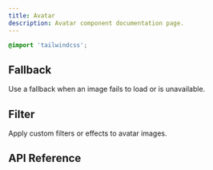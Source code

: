 ```yaml
---
title: Avatar
description: Avatar component documentation page.
---
```



```css
@import 'tailwindcss';
```

<Framework id="svelte">
	<Preview framework="svelte" files={{ 'app.svelte': DefaultSvelteRaw }} client:visible>
		<DefaultSvelte client:visible />
	</Preview>
</Framework>
<Framework id="react">
	<Preview framework="react" files={{ 'app.tsx': DefaultReactRaw }} client:visible>
		<DefaultReact client:visible />
	</Preview>
</Framework>

## Fallback

Use a fallback when an image fails to load or is unavailable.

<Framework id="svelte">
	<Preview framework="svelte" files={{ 'app.svelte': FallbackSvelteRaw }} client:visible>
		<FallbackSvelte client:visible />
	</Preview>
</Framework>
<Framework id="react">
	<Preview framework="react" files={{ 'app.tsx': FallbackReactRaw }} client:visible>
		<FallbackReact client:visible />
	</Preview>
</Framework>

## Filter

Apply custom filters or effects to avatar images.

<Framework id="svelte">
	<Preview framework="svelte" files={{ 'app.svelte': FilterSvelteRaw }} client:visible>
		<FilterSvelte client:visible />
	</Preview>
</Framework>
<Framework id="react">
	<Preview framework="react" files={{ 'app.tsx': FilterReactRaw }} client:visible>
		<FilterReact client:visible />
	</Preview>
</Framework>

## API Reference

<ApiTable />
